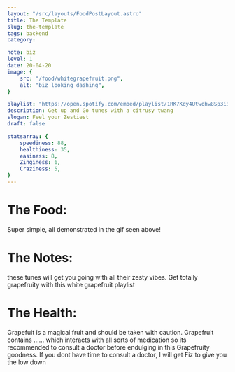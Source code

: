 ```yaml
---
layout: "/src/layouts/FoodPostLayout.astro"
title: The Template
slug: the-template
tags: backend
category:

note: biz
level: 1
date: 20-04-20
image: {
    src: "/food/whitegrapefruit.png",
    alt: "biz looking dashing",
}

playlist: "https://open.spotify.com/embed/playlist/1RK7Kqy4Utwqhw8Sp3ii5X?utm_source=generator&theme=0"
description: Get up and Go tunes with a citrusy twang
slogan: Feel your Zestiest
draft: false

statsarray: {
    speediness: 88,
    healthiness: 35,
    easiness: 8,
    Zinginess: 6,
    Craziness: 5,
}
---
```



# The Food:
Super simple, all demonstrated in the gif seen above!



# The Notes:
these tunes will get you going with all their zesty vibes. Get totally grapefruity with this white grapefruit playlist

# The Health:
Grapefuit is a magical fruit and should be taken with caution. Grapefruit contains ...... which interacts with all sorts of medication so its recommended to consult a doctor before endulging in this Grapefruity goodness. If you dont have time to consult a doctor, I will get Fiz to give you the low down


